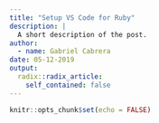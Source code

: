 ```yaml
---
title: "Setup VS Code for Ruby"
description: |
  A short description of the post.
author:
  - name: Gabriel Cabrera
date: 05-12-2019
output:
  radix::radix_article:
    self_contained: false
---
```


```r
knitr::opts_chunk$set(echo = FALSE)
```

